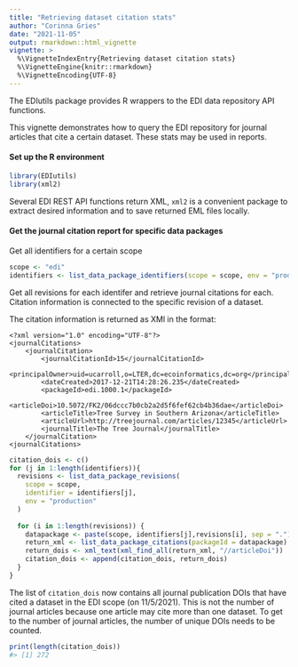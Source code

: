 ```yaml
---
title: "Retrieving dataset citation stats"
author: "Corinna Gries"
date: "2021-11-05"
output: rmarkdown::html_vignette
vignette: >
  %\VignetteIndexEntry{Retrieving dataset citation stats}
  %\VignetteEngine{knitr::rmarkdown}
  %\VignetteEncoding{UTF-8}
---
```




The EDIutils package provides R wrappers to the EDI data repository API functions. 

This vignette demonstrates how to query the EDI repository for journal articles that cite a certain dataset. These stats may be used in reports.

#### Set up the R environment


```r
library(EDIutils)
library(xml2)
```


Several EDI REST API functions return XML, `xml2` is a convenient package to extract desired information and to save returned EML files locally.


#### Get the journal citation report for specific data packages

Get all identifiers for a certain scope


```r
scope <- "edi"
identifiers <- list_data_package_identifiers(scope = scope, env = "production")
```

Get all revisions for each identifer and retrieve journal citations for each. Citation information is connected to the specific revision of a dataset.

The citation information is returned as XMl in the format:

```
<?xml version="1.0" encoding="UTF-8"?>
<journalCitations>
    <journalCitation>
        <journalCitationId>15</journalCitationId>
        <principalOwner>uid=ucarroll,o=LTER,dc=ecoinformatics,dc=org</principalOwner>
        <dateCreated>2017-12-21T14:28:26.235</dateCreated>
        <packageId>edi.1000.1</packageId>
        <articleDoi>10.5072/FK2/06dccc7b0cb2a2d5f6fef62cb4b36dae</articleDoi>
        <articleTitle>Tree Survey in Southern Arizona</articleTitle>
        <articleUrl>http://treejournal.com/articles/12345</articleUrl>
        <journalTitle>The Tree Journal</journalTitle>
    </journalCitation>
<journalCitations>
```


```r
citation_dois <- c()
for (j in 1:length(identifiers)){
  revisions <- list_data_package_revisions(
    scope = scope,
    identifier = identifiers[j],
    env = "production"
  )
  
  for (i in 1:length(revisions)) {
    datapackage <- paste(scope, identifiers[j],revisions[i], sep = ".")
    return_xml <- list_data_package_citations(packageId = datapackage)
    return_dois <- xml_text(xml_find_all(return_xml, "//articleDoi"))
    citation_dois <- append(citation_dois, return_dois)
  }
}
```

The list of `citation_dois` now contains all journal publication DOIs that have cited a dataset in the EDI scope (on 11/5/2021). This is not the number of journal articles because one article may cite more than one dataset. To get to the number of journal articles, the number of unique DOIs needs to be counted.


```r
print(length(citation_dois))
#> [1] 272
```


